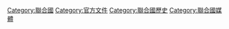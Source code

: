 [[Category:聯合國|Category:聯合國]]
[[Category:官方文件|Category:官方文件]]
[[Category:聯合國歷史|Category:聯合國歷史]]
[[Category:聯合國媒體|Category:聯合國媒體]]